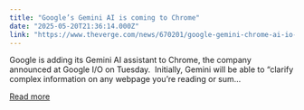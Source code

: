 ```yaml
---
title: "Google’s Gemini AI is coming to Chrome"
date: "2025-05-20T21:36:14.000Z"
link: "https://www.theverge.com/news/670201/google-gemini-chrome-ai-io-2025"
---
```


Google is adding its Gemini AI assistant to Chrome, the company announced at Google I/O on Tuesday. 
Initially, Gemini will be able to “clarify complex information on any webpage you’re reading or sum...

[Read more](https://www.theverge.com/news/670201/google-gemini-chrome-ai-io-2025)
